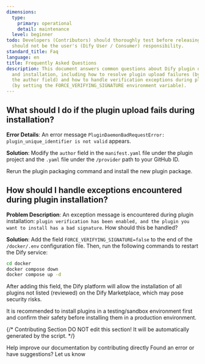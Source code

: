 ```yaml
---
dimensions:
  type:
    primary: operational
    detail: maintenance
  level: beginner
todo: Developers (Contributors) should thoroughly test before releasing; debugging
  should not be the user's (Dify User / Consumer) responsibility.
standard_title: Faq
language: en
title: Frequently Asked Questions
description: This document answers common questions about Dify plugin development
  and installation, including how to resolve plugin upload failures (by modifying
  the author field) and how to handle verification exceptions during plugin installation
  (by setting the FORCE_VERIFYING_SIGNATURE environment variable).
---
```


## What should I do if the plugin upload fails during installation?

**Error Details**: An error message `PluginDaemonBadRequestError: plugin_unique_identifier is not valid` appears.

**Solution**: Modify the `author` field in the `manifest.yaml` file under the plugin project and the `.yaml` file under the `/provider` path to your GitHub ID.

Rerun the plugin packaging command and install the new plugin package.

## How should I handle exceptions encountered during plugin installation?

**Problem Description**: An exception message is encountered during plugin installation: `plugin verification has been enabled, and the plugin you want to install has a bad signature`. How should this be handled?

**Solution**: Add the field `FORCE_VERIFYING_SIGNATURE=false` to the end of the `/docker/.env` configuration file. Then, run the following commands to restart the Dify service:

```bash
cd docker
docker compose down
docker compose up -d
```

After adding this field, the Dify platform will allow the installation of all plugins not listed (reviewed) on the Dify Marketplace, which may pose security risks.

It is recommended to install plugins in a testing/sandbox environment first and confirm their safety before installing them in a production environment.

{/*
Contributing Section
DO NOT edit this section!
It will be automatically generated by the script.
*/}

<CardGroup cols="2">
    <Card
        title="Edit this page"
        icon="pen-to-square"
        href="https://github.com/langgenius/dify-docs-mintlify/edit/main/plugin_dev_en/0331-faq.en.mdx"
    >
        Help improve our documentation by contributing directly
    </Card>
    <Card
        title="Report an issue"
        icon="github"
        href="https://github.com/langgenius/dify-docs-mintlify/issues/new?title=Documentation%20Issue%3A%20faq&body=%23%23%20Issue%20Description%0A%3C%21--%20Please%20briefly%20describe%20the%20issue%20you%20found%20--%3E%0A%0A%23%23%20Page%20Link%0Ahttps%3A%2F%2Fgithub.com%2Flanggenius%2Fdify-docs-mintlify%2Fblob%2Fmain%2Fplugin_dev_en%2F0331-faq.en.mdx%0A%0A%23%23%20Suggested%20Changes%0A%3C%21--%20If%20you%20have%20specific%20suggestions%20for%20changes%2C%20please%20describe%20them%20here%20--%3E%0A%0A%3C%21--%20Thank%20you%20for%20helping%20improve%20our%20documentation%21%20--%3E"
    >
        Found an error or have suggestions? Let us know
    </Card>
</CardGroup>
